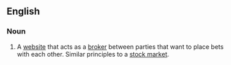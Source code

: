 {{also|bet-exchange}}
==English==

===Noun===
{{wikipedia}}
{{en-noun}}

# A [[website]] that acts as a [[broker]] between parties that want to place bets with each other. Similar principles to a [[stock market]].